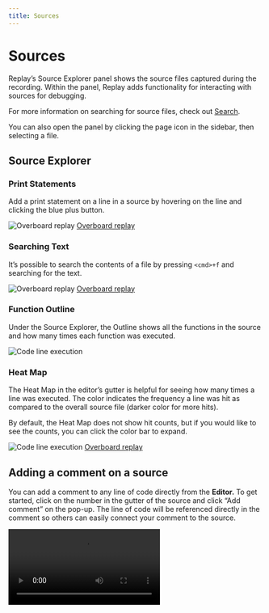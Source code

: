 ```yaml
---
title: Sources
---
```


# Sources

Replay’s Source Explorer panel shows the source files captured during the recording. Within the panel, Replay adds functionality for interacting with sources for debugging.

For more information on searching for source files, check out [Search](/reference-guide/debugger/search).

You can also open the panel by clicking the page icon in the sidebar, then selecting a file.

## Source Explorer

### Print Statements

Add a print statement on a line in a source by hovering on the line and clicking the blue plus button.

![[Overboard replay](https://app.replay.io/recording/overboard--af2b0e8d-812b-4f72-bb57-bec816c58a53?point=28557632723904411194804428248977852&time=11685&hasFrames=false)](/images/print-statements_qjkxj.png)
[Overboard replay](https://app.replay.io/recording/overboard--af2b0e8d-812b-4f72-bb57-bec816c58a53?point=28557632723904411194804428248977852&time=11685&hasFrames=false)

### Searching Text

It’s possible to search the contents of a file by pressing `<cmd>+f` and searching for the text.

![[Overboard replay](https://app.replay.io/recording/overboard--af2b0e8d-812b-4f72-bb57-bec816c58a53?point=28557632723904411194804428248977852&time=11685&hasFrames=false)](/images/searching-text_cmfas.png)
[Overboard replay](https://app.replay.io/recording/overboard--af2b0e8d-812b-4f72-bb57-bec816c58a53?point=28557632723904411194804428248977852&time=11685&hasFrames=false)

### Function Outline

Under the Source Explorer, the Outline shows all the functions in the source and how many times each function was executed.

![Code line execution](/images/inspecting-function_uhskq.png)

### Heat Map

The Heat Map in the editor’s gutter is helpful for seeing how many times a line was executed. The color indicates the frequency a line was hit as compared to the overall source file (darker color for more hits).

By default, the Heat Map does not show hit counts, but if you would like to see the counts, you can click the color bar to expand.

![Code line execution](/images/line-execution_ewzxz.png)
[Overboard replay](https://app.replay.io/recording/overboard--af2b0e8d-812b-4f72-bb57-bec816c58a53?point=28557632723904411194804428248977852&time=11685&hasFrames=false)

## Adding a comment on a source

You can add a comment to any line of code directly from the **Editor.** To get started, click on the number in the gutter of the source and click “Add comment” on the pop-up. The line of code will be referenced directly in the comment so others can easily connect your comment to the source.

<Video src="/videos/add-line-comment_jqkzf.mp4"/>

## Source Maps

If source maps were available during recording or [uploaded to Replay](/getting-started/teams-admin/uploading-source-maps), you can toggle between the bundled code and the original source in a replay. 

The toggle in the lower-left side of a source will indicate if it is an Original Source file. Clicking the toggle will automatically open the corresponding bundled file.

<Video src="/videos/sourcemaps_dbrqq.mp4"/>

### Source Maps Visualization

The Source Map Visualization is useful for seeing how original and generated sources map to each other. The visualization can help trace issues in minified code back to the original code. The visualization can also help identify issues with breakpoints or minified variables in DevTools.

<Callout type="info" emoji="💡">
Read more about how we developed this feature in [the blog post here](https://medium.com/replay-io/changelog-source-map-visualization-33099ec719bb).
</Callout>

If a source map is available, click the Source Map icon next to the Original Source toggle to open the Visualization. The Original Source is shown on the left and the bundled code on the right. Hover over values to see how they map between the source and bundled code.

![Sourcemap visualisation](/images/sourcemap-visualisation_tsawx.png)